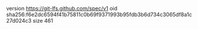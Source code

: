version https://git-lfs.github.com/spec/v1
oid sha256:f6e2dc6594f41b75811c0b69f9371993b95fdb3b6d734c3065df8a1c27d024c3
size 461
